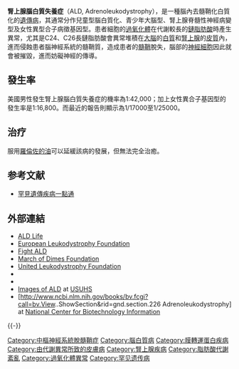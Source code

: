 {{medical}}
{{Infobox disease
| Name           = Adrenoleukodystrophy
| Image          = Adrenoleukodystrophy.jpg
| Caption        = T2素描顯示有白質損失
| DiseasesDB     = 292
| ICD10          = {{ICD10|E|71|3|e|70}}
| ICD9           = {{ICD9|330.0}}, {{ICD9|277.86}}
| ICDO           =
| OMIM           = 300100
| OMIM_mult      = {{OMIM2|202370}}
| MedlinePlus    =
| eMedicineSubj  =
| eMedicineTopic =
| MeshID         = D000326
| GeneReviewsID = x-ald
| GeneReviewsName= X-Linked Adrenoleukodystrophy
}}
'''腎上腺腦白質失養症'''（ALD, Adrenoleukodystrophy），是一種腦內去髓鞘化白質化的[[遺傳病|遺傳病]]，其通常分作兒童型腦白質化、青少年大腦型、腎上腺脊髓性神經病變型及女性異型合子病徵基因型。患者細胞的[[過氧化體|過氧化體]]在代謝較長的[[鏈脂肪酸|鏈脂肪酸]]時產生異常，尤其是C24、C26長鏈脂肪酸會異常堆積在[[大腦|大腦]]的[[白質|白質]]和[[腎上腺|腎上腺]]的[[皮質|皮質]]內，進而侵蝕患者腦神經系統的髓鞘質，造成患者的[[髓鞘|髓鞘]]脫失，腦部的[[神經細胞|神經細胞]]因此就會被摧毀，進而妨礙神經的傳導。

==發生率==
美國男性發生腎上腺腦白質失養症的機率為1:42,000；加上女性異合子基因型的發生率是1:16,800。而最近的報告則顯示為1/17000至1/25000。

== 治疗 ==
服用[[羅倫佐的油|羅倫佐的油]]可以延緩該病的發展，但無法完全治癒。

== 参考文献 ==
{{Reflist}}
{{refbegin}}
*[https://web.archive.org/web/20121027175243/http://www.genes-at-taiwan.com.tw/genehelp/ 罕見遺傳疾病一點通]
{{refend}}

== 外部連結 ==
* [http://www.aldlife.org ALD Life]
* [http://www.ela-asso.com/?q=node/&lang=en&force=1 European Leukodystrophy Foundation]
* [http://www.fightald.org Fight ALD]
* [http://www.marchofdimes.org/ March of Dimes Foundation] {{Wayback|url=http://www.marchofdimes.org/ |date=20141030161427 }}
* [http://www.ulf.org/ United Leukodystrophy Foundation]
*{{DMOZ|Health/Conditions_and_Diseases/Neurological_Disorders/Demyelinating_Diseases/Leukodystrophy/Adrenoleukodystrophy/}}
* {{NINDS|adrenoleukodystrophy}}
* [https://web.archive.org/web/20070927220208/http://rad.usuhs.edu/medpix/master.php3?mode=topic_images&recnum=1494&quiz=#top Images of ALD] at [[Uniformed_Services_University_of_the_Health_Sciences|USUHS]]
* [http://www.ncbi.nlm.nih.gov/books/bv.fcgi?call=bv.View..ShowSection&rid=gnd.section.226 Adrenoleukodystrophy] at [[National_Center_for_Biotechnology_Information|National Center for Biotechnology Information]]

{{-}}
{{Fatty-acid metabolism disorders}}
{{Peroxisomal disorders}}
{{CNS diseases of the nervous system}}
{{X-linked disorders}}
{{ABC transporter disorders}}

[[Category:中樞神經系統脫髓鞘症|Category:中樞神經系統脫髓鞘症]]
[[Category:腦白質病|Category:腦白質病]]
[[Category:膜轉運蛋白疾病|Category:膜轉運蛋白疾病]]
[[Category:由代謝異常所致的皮膚病|Category:由代謝異常所致的皮膚病]]
[[Category:腎上腺疾病|Category:腎上腺疾病]]
[[Category:脂肪酸代謝紊亂|Category:脂肪酸代謝紊亂]]
[[Category:過氧化體異常|Category:過氧化體異常]]
[[Category:罕见遗传病|Category:罕见遗传病]]